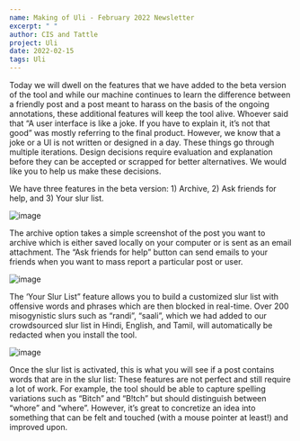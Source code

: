```yaml
---
name: Making of Uli - February 2022 Newsletter
excerpt: " "
author: CIS and Tattle
project: Uli
date: 2022-02-15
tags: Uli
---
```


Today we will dwell on the features that we have added to the beta version of the tool and while our machine continues to learn the difference between a friendly post and a post meant to harass on the basis of the ongoing annotations, these additional features will keep the tool alive.
Whoever said that “A user interface is like a joke. If you have to explain it, it’s not that good” was mostly referring to the final product. However, we know that a joke or a UI is not written or designed in a day. These things go through multiple iterations. Design decisions require evaluation and explanation before they can be accepted or scrapped for better alternatives. We would like you to help us make these decisions.

We have three features in the beta version: 1) Archive, 2) Ask friends for help, and 3) Your slur list.

![image](/archive.png)

The archive option takes a simple screenshot of the post you want to archive which is either saved locally on your computer or is sent as an email attachment. The “Ask friends for help” button can send emails to your friends when you want to mass report a particular post or user.

![image](/pref_pane.png)

The ‘Your Slur List” feature allows you to build a customized slur list with offensive words and phrases which are then blocked in real-time. Over 200 misogynistic slurs such as “randi”, “saali”, which we had added to our crowdsourced slur list in Hindi, English, and Tamil, will automatically be redacted when you install the tool.

![image](/slur_replace.png)

Once the slur list is activated, this is what you will see if a post contains words that are in the slur list:
These features are not perfect and still require a lot of work. For example, the tool should be able to capture spelling variations such as “Bitch” and “B!tch” but should distinguish between “whore” and “where”. However, it’s great to concretize an idea into something that can be felt and touched (with a mouse pointer at least!) and improved upon.